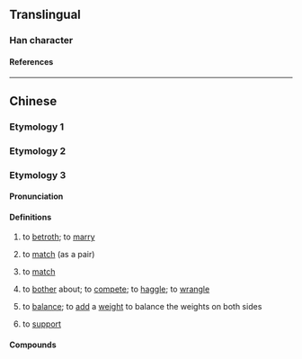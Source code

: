 {{character info/new}}
==Translingual==

===Han character===
{{Han char|rn=9|rad=人|as=04|sn=6|four=|canj=OPIM|ids=⿰亻匀 <small>(G)</small>,⿰亻勻 <small>(T)</small>}}

====References====
{{Han ref|kx=0096.121|hdz=10124.160|uh=4F28}}

----

==Chinese==

===Etymology 1===
{{zh-see|徇|v}}

===Etymology 2===
{{zh-see|侚|v}}

===Etymology 3===
{{zh-forms|alt=媵,挺-“to support”}}

====Pronunciation====
{{zh-pron
|mn=thīn
|cat=v
}}

====Definitions====
{{zh-hanzi}} {{tlb|zh|Hokkien}}

# to [[betroth]]; to [[marry]] {{gloss|to arrange for the marriage of}}
# {{lb|zh|Quanzhou}} to [[match]] (as a pair)
# {{lb|zh|Zhangzhou|intransitive}} to [[match]]
# {{lb|zh|Zhangzhou|Taiwan}} to [[bother]] about; to [[compete]]; to [[haggle]]; to [[wrangle]]
# {{lb|zh|Quanzhou|Zhangzhou|Taiwan Min Nan}} to [[balance]]; to [[add]] a [[weight]] to balance the weights on both sides
# {{lb|zh|Taiwan Min Nan}} to [[support]]

====Compounds====
{{zh-der|伨人}}